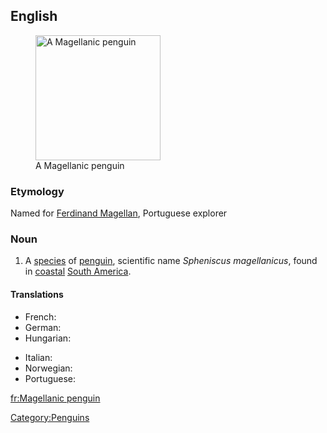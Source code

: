 ==English==
{{wikipedia}}
[[Image:Magellanic-penguin02.jpg|200px|thumb|right|A Magellanic penguin]]

===Etymology===
Named for [[w:Ferdinand Magellan|Ferdinand Magellan]], Portuguese explorer

===Noun===
{{en-noun|sg=[[Magellanic]] [[penguin]]}}

# A [[species]] of [[penguin]], scientific name ''Spheniscus magellanicus'', found in [[coastal]] [[South America]]. 

====Translations====
{{trans-top|Penguin}}
* French: {{t+|fr|manchot de Magellan|m}}
* German: {{t|de|Magellan-Pinguin|m}}
* Hungarian: {{t|hu|Magellán-pingvin }}
{{trans-mid}}
* Italian: {{t-|it|pinguino di Magellano|m}}
* Norwegian: {{t|no|Magellanpingvin}}
* Portuguese: {{t|pt|pinguim-de-magalhães }}
{{trans-bottom}}

[[Category:Penguins]]

[[fr:Magellanic penguin]]